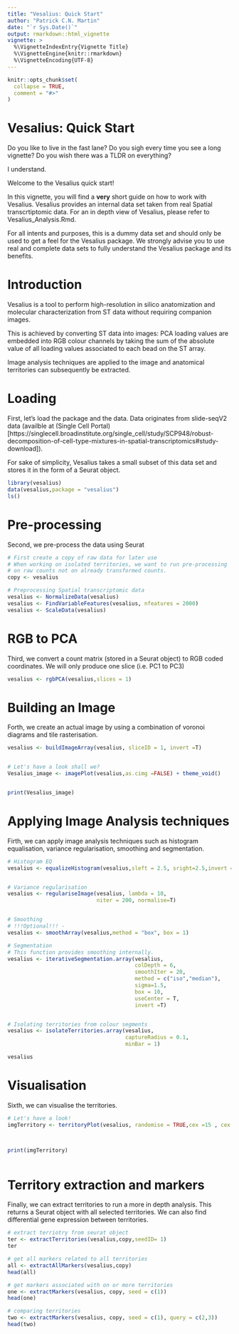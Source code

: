 ```yaml
---
title: "Vesalius: Quick Start"
author: "Patrick C.N. Martin"
date: "`r Sys.Date()`"
output: rmarkdown::html_vignette
vignette: >
  %\VignetteIndexEntry{Vignette Title}
  %\VignetteEngine{knitr::rmarkdown}
  %\VignetteEncoding{UTF-8}
---
```


```r
knitr::opts_chunk$set(
  collapse = TRUE,
  comment = "#>"
)
```
# Vesalius: Quick Start

Do you like to live in the fast lane? Do you sigh every time you see a long
vignette? Do you wish there was a TLDR on everything?

I understand.

Welcome to the Vesalius quick start!

In this vignette, you will find a **very** short guide on how to work with Vesalius.
Vesalius provides an internal data set taken from real Spatial transcrtiptomic
data. For an in depth view of Vesalius, please refer to Vesalius_Analysis.Rmd.

For all intents and purposes, this is a dummy data set and should only be used
to get a feel for the Vesalius package. We strongly advise you to use real and
complete data sets to fully understand the Vesalius package and its benefits.  

# Introduction
Vesalius is a tool to perform high-resolution in silico anatomization and
molecular characterization from ST data without requiring companion images.

This is achieved by converting ST data into images: PCA loading values are
embedded into RGB colour channels by taking the sum of the absolute value of all
loading values associated to each bead on the ST array.

Image analysis techniques are applied to the image and anatomical territories
can subsequently be extracted.

# Loading

First, let's load the package and the data. Data originates from slide-seqV2
data (availble at (Single Cell Portal)[https://singlecell.broadinstitute.org/single_cell/study/SCP948/robust-decomposition-of-cell-type-mixtures-in-spatial-transcriptomics#study-download]).

For sake of simplicity, Vesalius takes a small subset of this data set and
stores it in the form of a Seurat object.

```r
library(vesalius)
data(vesalius,package = "vesalius")
ls()
```

# Pre-processing
Second, we pre-process the data using Seurat

```r
# First create a copy of raw data for later use
# When working on isolated territories, we want to run pre-processing
# on raw counts not on already transformed counts.
copy <- vesalius

# Preprocessing Spatial transcriptomic data
vesalius <- NormalizeData(vesalius)
vesalius <- FindVariableFeatures(vesalius, nfeatures = 2000)
vesalius <- ScaleData(vesalius)

```

# RGB to PCA
Third, we convert a count matrix (stored in a Seurat object) to RGB coded
coordinates. We will only produce one slice (i.e. PC1 to PC3)

```r
vesalius <- rgbPCA(vesalius,slices = 1)
```

# Building an Image
Forth, we create an actual image by using a combination of voronoi diagrams and
tile rasterisation.

```r
vesalius <- buildImageArray(vesalius, sliceID = 1, invert =T)


# Let's have a look shall we?
Vesalius_image <- imagePlot(vesalius,as.cimg =FALSE) + theme_void()


print(Vesalius_image)

```

# Applying Image Analysis techniques
Firth, we can apply image analysis techniques such as histogram equalisation,
variance regularisation, smoothing and segmentation.

```r
# Histogram EQ
vesalius <- equalizeHistogram(vesalius,sleft = 2.5, sright=2.5,invert =T)


# Variance regularisation
vesalius <- regulariseImage(vesalius, lambda = 10,
                            niter = 200, normalise=T)


# Smoothing
# !!!Optional!!! -
vesalius <- smoothArray(vesalius,method = "box", box = 1)

# Segmentation
# This function provides smoothing internally.
vesalius <- iterativeSegmentation.array(vesalius,
                                        colDepth = 6,
                                        smoothIter = 20,
                                        method = c("iso","median"),
                                        sigma=1.5,
                                        box = 10,
                                        useCenter = T,
                                        invert =T)


# Isolating territories from colour segments
vesalius <- isolateTerritories.array(vesalius,
                                     captureRadius = 0.1,
                                     minBar = 1)

vesalius

```

# Visualisation
Sixth, we can visualise the territories.

```r
# Let's have a look!
imgTerritory <- territoryPlot(vesalius, randomise = TRUE,cex =15 , cex.pt=3.5)



print(imgTerritory)



```  

# Territory extraction and markers

Finally, we can extract territories to run a more in depth analysis. This returns
a Seurat object with all selected territories. We can also find differential gene
expression between territories.


```r
# extract terriotry from seurat object
ter <- extractTerritories(vesalius,copy,seedID= 1)
ter

# get all markers related to all territories
all <- extractAllMarkers(vesalius,copy)
head(all)

# get markers associated with on or more territories
one <- extractMarkers(vesalius, copy, seed = c(1))
head(one)

# comparing territories
two <- extractMarkers(vesalius, copy, seed = c(1), query = c(2,3))
head(two)
```

